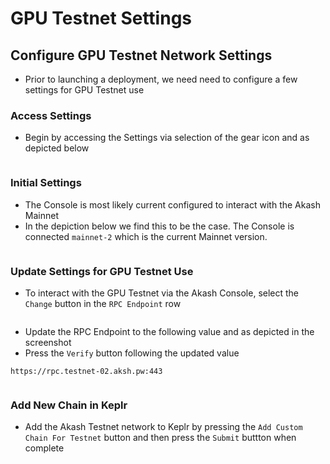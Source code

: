 # GPU Testnet Settings

## Configure GPU Testnet Network Settings

* Prior to launching a deployment, we need need to configure a few settings for GPU Testnet use

### Access Settings

* Begin by accessing the Settings via selection of the gear icon and as depicted below

<figure><img src="../../../../../.gitbook/assets/testnetSettings.png" alt=""><figcaption></figcaption></figure>

### Initial Settings

* The Console is most likely current configured to interact with the Akash Mainnet
* In the depiction below we find this to be the case.  The Console is connected `mainnet-2` which is the current Mainnet version.

<figure><img src="../../../../../.gitbook/assets/initialSettings.png" alt=""><figcaption></figcaption></figure>

### Update Settings for GPU Testnet Use

* To interact with the GPU Testnet via the Akash Console, select the `Change` button in the `RPC Endpoint` row

<figure><img src="../../../../../.gitbook/assets/changeRPC.png" alt=""><figcaption></figcaption></figure>

* Update the RPC Endpoint to the following value and as depicted in the screenshot
* Press the `Verify` button following the updated value

```
https://rpc.testnet-02.aksh.pw:443
```

<figure><img src="../../../../../.gitbook/assets/updatedRPC.png" alt=""><figcaption></figcaption></figure>

### Add New Chain in Keplr

* Add the Akash Testnet network to Keplr by pressing the `Add Custom Chain For Testnet` button and then press the `Submit` buttton when complete

<figure><img src="../../../../../.gitbook/assets/acceptNewKeplExt.png" alt=""><figcaption></figcaption></figure>
